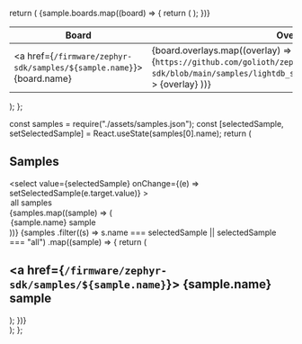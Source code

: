   return (
    <table>
      <thead>
        <tr>
          <th>Board</th>
          <th>Overlays</th>
        </tr>
      </thead>
      <tbody>
        {sample.boards.map((board) => {
          return (
            <tr>
              <td>
                <a href={`/firmware/zephyr-sdk/samples/${sample.name}`}>
                  {board.name}
                </a>
              </td>
              <td>
                {board.overlays.map((overlay) => (
                  <a
                    href={`https://github.com/golioth/zephyr-sdk/blob/main/samples/lightdb_stream/boards/${overlay}.overlay`}
                  >
                    {overlay}
                  </a>
                ))}
              </td>
            </tr>
          );
        })}
      </tbody>
    </table>
  );
};

  const samples = require("./assets/samples.json");
  const [selectedSample, setSelectedSample] = React.useState(samples[0].name);
  return (
    <div>
      <h2>Samples</h2>
      <select
        value={selectedSample}
        onChange={(e) => setSelectedSample(e.target.value)}
      >
        <option value="all">all samples</option>
        {samples.map((sample) => (
          <option value={sample.name}>{sample.name} sample</option>
        ))}
      </select>
      {samples
        .filter((s) => s.name === selectedSample || selectedSample === "all")
        .map((sample) => {
          return (
            <div>
              <h2>
                <a href={`/firmware/zephyr-sdk/samples/${sample.name}`}>
                  {sample.name} sample
                </a>
              </h2>
              <SampleTable sample={sample} />
            </div>
          );
        })}
    </div>
  );
};

<SamplesTable />
